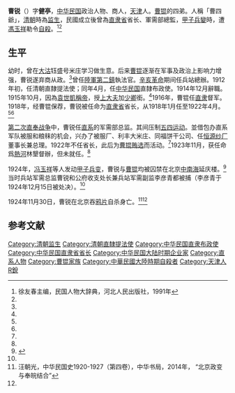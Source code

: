 {{Infobox Officeholder
|姓名=曹銳
|圖像=File:曹銳.jpg
|圖像大小=200px
|圖像說明=  
|字    = 健亭
|號    = 
|別名    = 
|出生名 = 
|出生日期 = 1868年
|出生地點 = 
|逝世日期 = 1924年11月30日
|逝世地點 = 
|死因    = 
|墓地    = 
|墓地座標 = 
|籍貫    = 
|國籍    ={{QING}}（1868-1911）<br/>{{ROC}}（1912-1924）
|公民權 = 
|政黨    = 
|其他政黨 = 
|身高    = 
|配偶    = 
|伴侶    = 
|parents  = 
|relatives  = 兄[[曹錕|曹錕]]
|children  =
| office1= 直隸布政使
| term_start1 = 1912年4月
| term_end1 =1914年12月

| office2= {[[直隶省|直隸省長公署]]署長
| term_start2= 1918年1月
| term_end2 =1922年4月
| monarch2 = 
| predecessor2 =
| 繼任2=
|居住地 = 
|學歷    = 
|母校    = 
|職業    = 
|專業    = 
|知名原因 = 
|著作    = 
|宗教信仰 = 
|獲獎    = 
|簽名    = 
|腳註    = 
}}
'''曹锐'''（{{bd|1868年||1924年|11月30日}}）字'''健亭'''，[[中华民国|中华民国]]政治人物、商人，[[天津|天津]]人。[[曹锟|曹锟]]的四弟。人稱「曹四爺」，[[清朝|清朝]]時為[[监生|监生]]，民國成立後曾為[[直隶省|直隶省]]省长、軍需部總監，[[甲子兵變|甲子兵變]]時，遭[[馮玉祥|馮玉祥]]勒令[[自殺|自殺]]。<ref name=xu>徐友春主编，民国人物大辞典，河北人民出版社，1991年</ref><ref name=tjw/>

==生平==
幼时，曾在[[大沽|大沽]]钰盛号米庄学习做生意。后来[[曹锟|曹锟]]逐渐在军事及政治上影响力增强，曹锐遂弃商从政。<ref name=tjw/>曾任[[陸軍第二鎮|陸軍第二鎮]]執法官。[[辛亥革命|辛亥革命]]期间任兵站總辦。1912年初，任清朝直隸提法使；同年4月，任[[中华民国|中华民国]]直隸布政使。1914年12月辭職。1915年10月，因為[[袁世凱稱帝|袁世凱稱帝]]，授[[上大夫|上大夫]]加[[少卿|少卿]]銜。<ref name=xu/>1916年，曹锟任[[直隶|直隶]]督军。1918年，经曹锟保荐，曹锐被任命为[[直隶省|直隶省]]省长，从1918年1月任至1922年4月。<ref name=tjw/><ref name=xu/>

[[第二次直奉战争|第二次直奉战争]]中，曹锐任[[直系|直系]]的军需部总监。其间压制[[五四运动|五四运动]]。並借包办直系军队被服和粮秣的机会，兴办了被服厂、利丰大米庄、同福饼干公司、任[[恒源纱厂|恒源纱厂]]董事长兼总理。1922年不任省长，此后为[[曹锟贿选|曹锟贿选]]而活动。<ref name=tjw/>1923年11月，获任命爲[[熱河|熱河]]林墾督辦，但未就任。<ref name=xu/>

1924年，[[冯玉祥|冯玉祥]]等人发动[[甲子兵变|甲子兵变]]，曹锐与[[曹锟|曹锟]]均被囚禁在北京[[中南海|中南海]]延庆楼。<ref name=tjw>{{Cite web |url=http://www.tianjinwe.com/tianjin/tjw/201101/t20110111_3131057_3.html |title=苏莉鹏，生于贫困，死于钱财，天津网，2011-01-11 |access-date=2012-02-16 |archive-url=https://web.archive.org/web/20140714171123/http://www.tianjinwe.com/tianjin/tjw/201101/t20110111_3131057_3.html |archive-date=2014-07-14 |dead-url=no }}</ref>当时兵站军需总监曹锐和公府收支处长兼兵站军需副监李彦青都被捕（李彦青于1924年12月15日被处决）。<ref name=wang/>

1924年11月30日，曹锐在北京吞[[鸦片|鸦片]]自杀身亡。<ref name=wang>汪朝光，中华民国史1920-1927（第四卷），中华书局，2014年， “北京政变与奉皖结合”</ref><ref name=tjw/>

==参考文献==
{{reflist}}

{{河北行政长官|北省}}

{{DEFAULTSORT:C曹銳}}
[[Category:清朝监生|Category:清朝监生]]
[[Category:清朝直隸提法使|Category:清朝直隸提法使]]
[[Category:中华民国直隶布政使|Category:中华民国直隶布政使]]
[[Category:中华民国直隶省省长|Category:中华民国直隶省省长]]
[[Category:中华民国大陆时期企业家|Category:中华民国大陆时期企业家]]
[[Category:直系人物|Category:直系人物]]
[[Category:曹锟家族|Category:曹锟家族]]
[[Category:中華民國大陸時期自殺者|Category:中華民國大陸時期自殺者]]
[[Category:天津人|Category:天津人]]
[[Category:曹姓|R銳]]